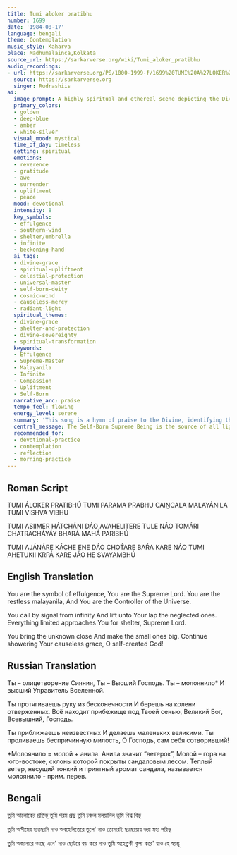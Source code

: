 ```yaml
---
title: Tumi aloker pratibhu
number: 1699
date: '1984-08-17'
language: bengali
theme: Contemplation
music_style: Kaharva
place: Madhumalainca,Kolkata
source_url: https://sarkarverse.org/wiki/Tumi_aloker_pratibhu
audio_recordings:
- url: https://sarkarverse.org/PS/1000-1999-f/1699%20TUMI%20A%27LOKER%20PRATIBHU%20TUMI%20PARAM%20PRABHU.mp3
  source: https://sarkarverse.org
  singer: Rudrashiis
ai:
  image_prompt: A highly spiritual and ethereal scene depicting the Divine presence as a blinding source of golden light (Effulgence) emanating from the deep cosmic void. The composition features soft, amber, swirling clouds, symbolizing the 'Malayanila' or southern wind, dynamically sheltering small, silhouetted human figures below. The overall effect should be mystical and protective, suggesting infinite grace lifting the humble toward the radiant, self-existent core. Use elements of celestial geometry and dynamic light rays.
  primary_colors:
  - golden
  - deep-blue
  - amber
  - white-silver
  visual_mood: mystical
  time_of_day: timeless
  setting: spiritual
  emotions:
  - reverence
  - gratitude
  - awe
  - surrender
  - upliftment
  - peace
  mood: devotional
  intensity: 8
  key_symbols:
  - effulgence
  - southern-wind
  - shelter/umbrella
  - infinite
  - beckoning-hand
  ai_tags:
  - divine-grace
  - spiritual-upliftment
  - celestial-protection
  - universal-master
  - self-born-deity
  - cosmic-wind
  - causeless-mercy
  - radiant-light
  spiritual_themes:
  - divine-grace
  - shelter-and-protection
  - divine-sovereignty
  - spiritual-transformation
  keywords:
  - Effulgence
  - Supreme-Master
  - Malayanila
  - Infinite
  - Compassion
  - Upliftment
  - Self-Born
  narrative_arc: praise
  tempo_feel: flowing
  energy_level: serene
  summary: 'This song is a hymn of praise to the Divine, identifying the Supreme Master (Prabhu) as the source of all light, power, and dynamic presence, symbolized by the restless southern wind. It focuses heavily on the Lord''s benevolent actions: extending the beckoning call of the Infinite, uplifting the neglected, and elevating the lowly under His protective shelter. The core message is one of profound gratitude for the ''ahetukii kṛpá'' or undeserved, causeless compassion granted by the Self-Born Deity.'
  central_message: The Self-Born Supreme Being is the source of all light and life, offering universal and undeserved grace to uplift and shelter all beings, particularly the humble and neglected.
  recommended_for:
  - devotional-practice
  - contemplation
  - reflection
  - morning-practice
---
```


## Roman Script

TUMI ÁLOKER PRATIBHÚ
TUMI PARAMA PRABHU
CAIṊCALA MALAYÁNILA
TUMI VISHVA VIBHU

TUMI ASIIMER HÁTCHÁNI DÁO
AVAHELITERE TULE NÁO
TOMÁRI CHATRACHÁYÁY
BHARÁ MAHÁ PARIBHÚ

TUMI AJÁNÁRE KÁCHE ENE DÁO
CHOT́ARE BAŔA KARE NÁO
TUMI AHETUKII KRPÁ KARE JÁO
HE SVAYAMBHÚ

## English Translation

You are the symbol of effulgence,
You are the Supreme Lord.
You are the restless malayanila,
And You are the Controller of the Universe.

You call by signal from infinity
And lift unto Your lap the neglected ones.
Everything limited approaches You for shelter,
Supreme Lord.

You bring the unknown close
And make the small ones big.
Continue showering Your causeless grace,
O self-created God!

## Russian Translation

Ты – олицетворение Сияния,
Ты – Высший Господь.
Ты – молоянило*
И высший Управитель Вселенной.

Ты протягиваешь руку из бесконечности
И берешь на колени отверженных.
Всё находит прибежище под Твоей сенью,
Великий Бог, Всевышний, Господь.

Ты приближаешь неизвестных
И делаешь маленьких великими.
Ты проливаешь беспричинную милость,
О Господь, сам себя сотворивший!



*Молоянило = молой + анила. Анила значит “ветерок”,
Молой – гора на юго-востоке, склоны которой
покрыты сандаловым лесом. Теплый ветер,
несущий тонкий и приятный аромат сандала,
называется молоянило - прим. перев.

## Bengali

তুমি আলোকের প্রতিভূ
তুমি পরম প্রভু
তুমি চঞ্চল মলয়ানিল
তুমি বিশ্ব বিভু

তুমি অসীমের হাতছানি দাও
অবহেলিতেরে তুলে' নাও
তোমারই ছত্রছায়ায়
ভরা মহা পরিভূ

তুমি অজানারে কাছে এনে' দাও
ছোটরে বড় করে নাও
তুমি অহেতুকী কৃপা করে' যাও
হে স্বয়ম্ভূ
